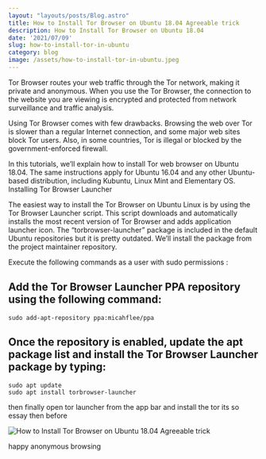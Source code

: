 ```yaml
---
layout: "layouts/posts/Blog.astro"
title: How to Install Tor Browser on Ubuntu 18.04 Agreeable trick
description: How to Install Tor Browser on Ubuntu 18.04
date: '2021/07/09'
slug: how-to-install-tor-in-ubuntu
category: blog
image: /assets/how-to-install-tor-in-ubuntu.jpeg
---
```



Tor Browser routes your web traffic through the Tor network, making it private and anonymous. When you use the Tor Browser, the connection to the website you are viewing is encrypted and protected from network surveillance and traffic analysis.

Using Tor Browser comes with few drawbacks. Browsing the web over Tor is slower than a regular Internet connection, and some major web sites block Tor users. Also, in some countries, Tor is illegal or blocked by the government-enforced firewall.

In this tutorials, we’ll explain how to install Tor web browser on Ubuntu 18.04. The same instructions apply for Ubuntu 16.04 and any other Ubuntu-based distribution, including Kubuntu, Linux Mint and Elementary OS.
Installing Tor Browser Launcher

The easiest way to install the Tor Browser on Ubuntu Linux is by using the Tor Browser Launcher script. This script downloads and automatically installs the most recent version of Tor Browser and adds application launcher icon. The “torbrowser-launcher” package is included in the default Ubuntu repositories but it is pretty outdated. We’ll install the package from the project maintainer repository.

Execute the following commands as a user with sudo permissions :

## Add the Tor Browser Launcher PPA repository using the following command:

```
sudo add-apt-repository ppa:micahflee/ppa
```

## Once the repository is enabled, update the apt package list and install the Tor Browser Launcher package by typing:

```
sudo apt update
sudo apt install torbrowser-launcher
```

then finally open tor launcher from the app bar and install the tor
its so essay then before

![How to Install Tor Browser on Ubuntu 18.04 Agreeable trick](/assets/QZfOOXFnz.gif)

happy anonymous browsing
